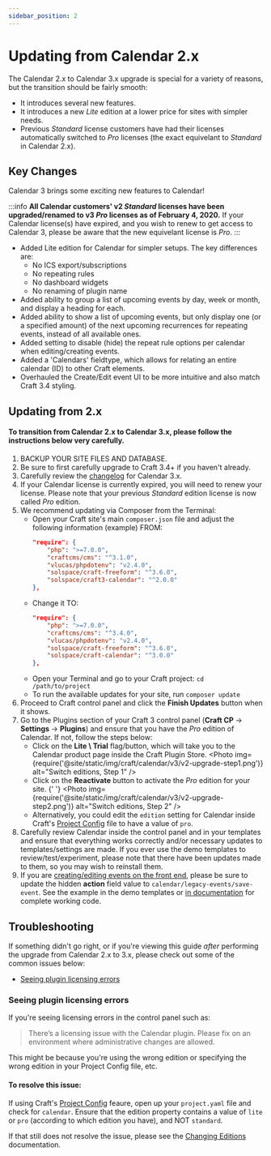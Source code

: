 ```yaml
---
sidebar_position: 2
---
```



# Updating from Calendar 2.x

The Calendar 2.x to Calendar 3.x upgrade is special for a variety of reasons, but the transition should be fairly smooth:

- It introduces several new features.
- It introduces a new _Lite_ edition at a lower price for sites with simpler needs.
- Previous _Standard_ license customers have had their licenses automatically switched to _Pro_ licenses (the exact equivelant to _Standard_ in Calendar 2.x).

## Key Changes

Calendar 3 brings some exciting new features to Calendar!

:::info
**All Calendar customers' v2 _Standard_ licenses have been upgraded/renamed to v3 _Pro_ licenses as of February 4, 2020.** If your Calendar license(s) have expired, and you wish to renew to get access to Calendar 3, please be aware that the new equivelant license is _Pro_.
:::

- Added Lite edition for Calendar for simpler setups. The key differences are:
  - No ICS export/subscriptions
  - No repeating rules
  - No dashboard widgets
  - No renaming of plugin name
- Added ability to group a list of upcoming events by day, week or month, and display a heading for each.
- Added ability to show a list of upcoming events, but only display one (or a specified amount) of the next upcoming recurrences for repeating events, instead of all available ones.
- Added setting to disable (hide) the repeat rule options per calendar when editing/creating events.
- Added a 'Calendars' fieldtype, which allows for relating an entire calendar (ID) to other Craft elements.
- Overhauled the Create/Edit event UI to be more intuitive and also match Craft 3.4 styling.

## Updating from 2.x

#### To transition from Calendar 2.x to Calendar 3.x, please follow the instructions below very carefully.

1. <span className="red">BACKUP YOUR SITE FILES AND DATABASE.</span>
2. Be sure to first carefully upgrade to Craft 3.4+ if you haven't already.
3. Carefully review the [changelog](./changelog.mdx) for Calendar 3.x.
4. If your Calendar license is currently expired, you will need to renew your license. Please note that your previous _Standard_ edition license is now called _Pro_ edition.
5. We recommend updating via Composer from the Terminal:
   - Open your Craft site's main `composer.json` file and adjust the following information (example) FROM:
     ```json {6} showLineNumbers
     "require": {
         "php": ">=7.0.0",
         "craftcms/cms": "^3.1.0",
         "vlucas/phpdotenv": "v2.4.0",
         "solspace/craft-freeform": "^3.6.0",
         "solspace/craft3-calendar": "^2.0.0"
     },
     ```
   - Change it TO:
     ```json {6} showLineNumbers
     "require": {
         "php": ">=7.0.0",
         "craftcms/cms": "^3.4.0",
         "vlucas/phpdotenv": "v2.4.0",
         "solspace/craft-freeform": "^3.6.0",
         "solspace/craft-calendar": "^3.0.0"
     },
     ```
   - Open your Terminal and go to your Craft project: `cd /path/to/project`
   - To run the available updates for your site, run `composer update`
6. Proceed to Craft control panel and click the **Finish Updates** button when it shows.
7. Go to the Plugins section of your Craft 3 control panel (**Craft CP** -> **Settings** -> **Plugins**) and ensure that you have the _Pro_ edition of Calendar. If not, follow the steps below:
   - Click on the **Lite \ Trial** flag/button, which will take you to the Calendar product page inside the Craft Plugin Store.
     <Photo
       img={require('@site/static/img/craft/calendar/v3/v2-upgrade-step1.png')}
       alt="Switch editions, Step 1"
     />
   - Click on the **Reactivate** button to activate the _Pro_ edition for your site.
     {' '}
     <Photo
       img={require('@site/static/img/craft/calendar/v3/v2-upgrade-step2.png')}
       alt="Switch editions, Step 2"
     />
   - Alternatively, you could edit the `edition` setting for Calendar inside Craft's [Project Config](https://docs.craftcms.com/v3/project-config.html) file to have a value of `pro`.
8. Carefully review Calendar inside the control panel and in your templates and ensure that everything works correctly and/or necessary updates to templates/settings are made. If you ever use the demo templates to review/test/experiment, please note that there have been updates made to them, so you may wish to reinstall them.
9. If you are [creating/editing events on the front end](../guides/templating/events-front-end.mdx), please be sure to update the hidden **action** field value to `calendar/legacy-events/save-event`. See the example in the demo templates or [in documentation](../guides/templating/events-front-end.mdx#example-code-from-demo-templates) for complete working code.

## Troubleshooting

If something didn't go right, or if you're viewing this guide _after_ performing the upgrade from Calendar 2.x to 3.x, please check out some of the common issues below:

- [Seeing plugin licensing errors](#seeing-plugin-licensing-errors)

### Seeing plugin licensing errors

If you're seeing licensing errors in the control panel such as:

> There’s a licensing issue with the Calendar plugin. Please fix on an environment where administrative changes are allowed.

This might be because you're using the wrong edition or specifying the wrong edition in your Project Config file, etc.

#### To resolve this issue:

If using Craft's [Project Config](https://docs.craftcms.com/v3/project-config.html) feaure, open up your `project.yaml` file and check for `calendar`. Ensure that the edition property contains a value of `lite` or `pro` (according to which edition you have), and NOT `standard`.

If that still does not resolve the issue, please see the [Changing Editions](./installing-updating.mdx#changing-editions) documentation.
